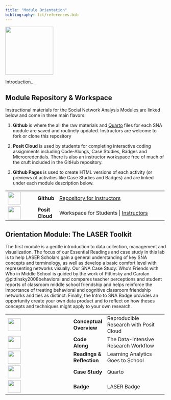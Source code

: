 ```yaml
---
title: "Module Orientation"
bibliography: lit/references.bib
---
```


![](images/laser-icon.png){width="150"}

Introduction...

## Module Repository & Workspace

Instructional materials for the Social Network Analysis Modules are linked below and come in three main flavors:

1.  **Github** is where the all the raw materials and [Quarto](https://quarto.org) files for each SNA module are saved and routinely updated. Instructors are welcome to fork or clone this repository

2.  **Posit Cloud** is used by students for completing interactive coding assignments including Code-Alongs, Case Studies, Badges and Microcredentials. There is also an instructor workspace free of much of the cruft included in the GitHub repository.

3.  **Github Pages** is used to create HTML versions of each activity (or previews of activities like Case Studies and Badges) and are linked under each module description below.

+------------------------------------+-----------------+--------------------------------------------------------------------------------------------------------------------------------------+
| ![](images/github.png){width="40"} | **Github\       | [Repository for Instructors](https://github.com/laser-institute/network-analysis)                                                    |
|                                    | **              |                                                                                                                                      |
+------------------------------------+-----------------+--------------------------------------------------------------------------------------------------------------------------------------+
| ![](images/posit.png){width="40"}  | **Posit Cloud** | Workspace for Students \| [Instructors](https://posit.cloud/spaces/491234/join?access_code=ika-H6TmM2WU2bN9zwkU7VU1jhAioJHh9wNRudUg) |
+------------------------------------+-----------------+--------------------------------------------------------------------------------------------------------------------------------------+

## Orientation Module: The LASER Toolkit

The first module is a gentle introduction to data collection, management and visualization. The focus of our Essential Readings and case study in this lab is to help LASER Scholars gain a general understanding of key SNA concepts and terminology, as well as develop a basic comfort level with representing networks visually. Our SNA Case Study: Who's Friends with Who in Middle School is guided by the work of Pittinsky and Carolan @pittinsky2008behavioral and compares teacher perceptions and student reports of classroom middle school friendship and helps reinforce the importance of treating behavioral and cognitive classroom friendship networks and ties as distinct. Finally, the Intro to SNA Badge provides an opportunity create your own data product and to reflect on how theses concepts and techniques might apply to your own research.

+-------------------------------------------------+----------------+-------------------------------------------+
| ![](images/conceptual-overview.png){width="40"} | **Conceptual\  | Reproducible Research with Posit Cloud    |
|                                                 | Overview**     |                                           |
+-------------------------------------------------+----------------+-------------------------------------------+
| ![](images/code-along.png){width="40"}          | **Code Along** | The Data-Intensive Research Workflow      |
+-------------------------------------------------+----------------+-------------------------------------------+
| ![](images/reading.png){width="40"}             | **Readings &\  | Learning Analytics Goes to School         |
|                                                 | Reflection**   |                                           |
+-------------------------------------------------+----------------+-------------------------------------------+
| ![](images/case-study.png){width="40"}          | **Case Study** | Quarto                                    |
+-------------------------------------------------+----------------+-------------------------------------------+
| ![](images/sna-badge-1.png){width="40"}         | **Badge**      | LASER Badge                               |
+-------------------------------------------------+----------------+-------------------------------------------+
